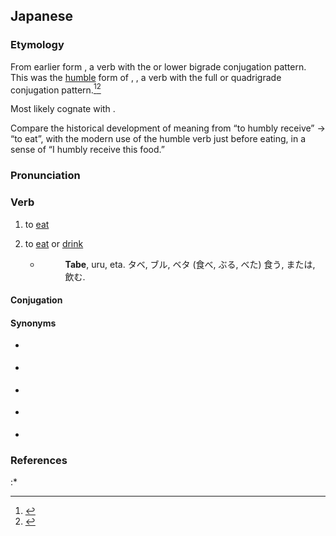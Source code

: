 ==Japanese==
{{ja-kanjitab|た|yomi=kun}}

===Etymology===
From earlier {{inh|ja|ojp|-|sort=たべる}} form {{m|ja|食ぶ|tr=tabu||to (humbly) receive or get|pos=from a superior}}, a verb with the {{m|ja|下二段|tr=shimo nidan}} or lower bigrade conjugation pattern. This was the [[humble]] form of {{m|ja|賜ぶ}}, {{m|ja|給ぶ|tr=tabu||to ([[deign]] to) give|pos=to an inferior}}, a verb with the full {{m|ja|四段|tr=yodan}} or quadrigrade conjugation pattern.<ref name="KDJ">{{R:Kokugo Dai Jiten}}</ref><ref name="DJR">{{R:Daijirin}}</ref>

{{ja-from-shimonidan}}

Most likely cognate with {{m|ja|給う|tr=tamau||to give|pos=as a superior gives a thing to, or does something for, an inferior}}.

Compare the historical development of meaning from “to humbly receive” → “to eat”, with the modern use of the humble verb {{m|ja|頂く|tr=itadaku||to receive}} just before eating, in a sense of “I humbly receive this food.”

===Pronunciation===
{{ja-pron|たべる|acc=2|acc_ref=DJR}}
{{ja-ojad}}

===Verb===
{{ja-verb|たべる|type=2|tr=transitive}}

# to [[eat]]
#: {{ja-usex|[[ご飯]]を'''食べる'''|ご-はん を '''たべる'''|to '''eat''' a meal}}
#: {{ja-usex|[[箸]]で'''食べる'''|はし で '''たべる'''|to '''eat''' with chopsticks}}
#: {{ja-usex|[[今日]]は、[[寿司]]を'''食べ'''に[[銀座]]に[[行く|行きます]]。|^きょうは、 すし を '''たべ''' に ^ぎんざ に いきます。|I'll go to Ginza today to '''eat''' sushi.}}
#: {{ja-usex|[[今日]]は、[[お昼]]に[[ラーメン]]を食べました。|きょう は、おひる に ラーメン を たべ ました。|i '''had''' ramen for lunch today.}}
#: {{ja-usex|'''食べていく'''[[ため]]に|'''たべていく''' ため に|in order to make a living (''lit.'' in order to '''keep eating''')}}
# {{lb|ja|sort=たべる|archaic|humble}} to [[eat]] or [[drink]]
#* {{RQ:Nippo Jisho|594}}
#*: '''Tabe''', uru, eta. タベ, ブル, ベタ (食べ, ぶる, べた) 食う, または, 飲む.

====Conjugation====
{{ja-ichi|たべ}}

====Synonyms====
{{der-top|Synonyms}}
* {{qualifier|honorific}} {{ja-r|召し上がる|めしあがる}}
* {{qualifier|male, vulgar}} {{ja-r|食う|く.う}}
* {{qualifier|of animals}} {{ja-r|食む|はむ}}
* {{qualifier|obsolete}} {{ja-r|まぼる}}
* {{qualifier|Tsugaru}} {{ja-r|まぐらる}}
{{der-bottom}}

===References===
<references/>
:* {{R:Nippo Jisho}}